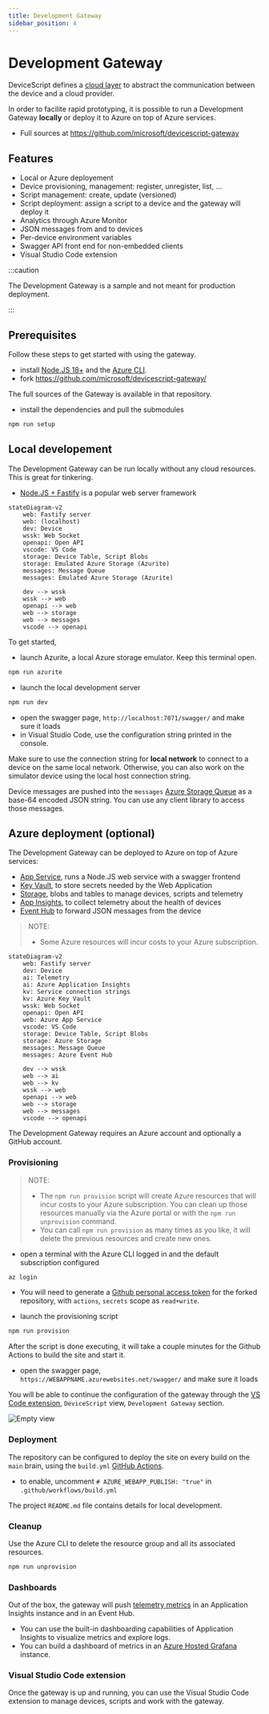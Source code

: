 ```yaml
---
title: Development Gateway
sidebar_position: 4
---
```


# Development Gateway

DeviceScript defines a [cloud layer](/developer/cloud/)
to abstract the communication between the device and a cloud provider.

In order to facilite rapid prototyping,
it is possible to run a Development Gateway **locally**
or deploy it to Azure on top of Azure services.

-   Full sources at https://github.com/microsoft/devicescript-gateway

## Features

-   Local or Azure deployement
-   Device provisioning, management: register, unregister, list, ...
-   Script management: create, update (versioned)
-   Script deployment: assign a script to a device and the gateway will deploy it
-   Analytics through Azure Monitor
-   JSON messages from and to devices
-   Per-device environment variables
-   Swagger API front end for non-embedded clients
-   Visual Studio Code extension

:::caution

The Development Gateway is a sample and not meant for production deployment.

:::

## Prerequisites

Follow these steps to get started with using the gateway.

-   install [Node.JS 18+](https://nodejs.org/en/download/)
    and the [Azure CLI](https://learn.microsoft.com/en-us/dotnet/azure/install-azure-cli).
-   fork https://github.com/microsoft/devicescript-gateway/

The full sources of the Gateway is available in that repository.

-   install the dependencies and pull the submodules

```bash npm2yarn
npm run setup
```

## Local developement

The Development Gateway can be run locally without any cloud resources. This is great for tinkering.

-   [Node.JS + Fastify](https://www.fastify.io/) is a popular web server framework

```mermaid
stateDiagram-v2
    web: Fastify server
    web: (localhost)
    dev: Device
    wssk: Web Socket
    openapi: Open API
    vscode: VS Code
    storage: Device Table, Script Blobs
    storage: Emulated Azure Storage (Azurite)
    messages: Message Queue
    messages: Emulated Azure Storage (Azurite)

    dev --> wssk
    wssk --> web
    openapi --> web
    web --> storage
    web --> messages
    vscode --> openapi

```

To get started,

-   launch Azurite, a local Azure storage emulator. Keep this terminal open.

```bash npm2yarn
npm run azurite
```

-   launch the local development server

```bash npm2yarn
npm run dev
```

-   open the swagger page, `http://localhost:7071/swagger/` and make sure it loads
-   in Visual Studio Code, use the configuration string printed in the console.

Make sure to use the connection string for **local network** to connect to a device on the same local network.
Otherwise, you can also work on the simulator device using the local host connection string.

Device messages are pushed into the `messages` [Azure Storage Queue](https://learn.microsoft.com/en-us/azure/storage/queues/storage-queues-introduction) as a base-64 encoded JSON string.
You can use any client library to access those messages.

## Azure deployment (optional)

The Development Gateway can be deployed to Azure on top of Azure services:

-   [App Service](https://learn.microsoft.com/en-us/azure/app-service/), runs a Node.JS web service with a swagger frontend
-   [Key Vault](https://learn.microsoft.com/en-us/azure/key-vault/), to store secrets needed by the Web Application
-   [Storage](https://learn.microsoft.com/en-us/azure/storage/), blobs and tables to manage devices, scripts and telemetry
-   [App Insights](https://learn.microsoft.com/en-us/azure/azure-monitor/app/app-insights-overview), to collect telemetry about the health of devices
-   [Event Hub](https://learn.microsoft.com/en-us/azure/event-hubs/) to forward JSON messages from the device

> NOTE:
>
> -   Some Azure resources will incur costs to your Azure subscription.

```mermaid
stateDiagram-v2
    web: Fastify server
    dev: Device
    ai: Telemetry
    ai: Azure Application Insights
    kv: Service connection strings
    kv: Azure Key Vault
    wssk: Web Socket
    openapi: Open API
    web: Azure App Service
    vscode: VS Code
    storage: Device Table, Script Blobs
    storage: Azure Storage
    messages: Message Queue
    messages: Azure Event Hub

    dev --> wssk
    web --> ai
    web --> kv
    wssk --> web
    openapi --> web
    web --> storage
    web --> messages
    vscode --> openapi

```

The Development Gateway requires an Azure account and optionally a GitHub account.

### Provisioning

> NOTE:
>
> -   The `npm run provision` script will create Azure resources that will incur costs to your Azure subscription. You can clean up those resources manually via the Azure portal or with the `npm run unprovision` command.
> -   You can call `npm run provision` as many times as you like, it will delete the previous resources and create new ones.

-   open a terminal with the Azure CLI logged in and the default subscription configured

```bash
az login
```

-   You will need to generate a [Github personal access token](https://github.com/settings/personal-access-tokens/new)
    for the forked repository, with `actions`, `secrets` scope as `read+write`.

-   launch the provisioning script

```bash npm2yarn
npm run provision
```

After the script is done executing,
it will take a couple minutes for the Github Actions to build the site and start it.

-   open the swagger page, `https://WEBAPPNAME.azurewebsites.net/swagger/` and make sure it loads

You will be able to continue the configuration of the gateway through the [VS Code extension](/getting-started/vscode),
`DeviceScript` view, `Development Gateway` section.

![Empty view](./empty-view.png)

### Deployment

The repository can be configured to deploy the site on every build on the `main` brain,
using the `build.yml` [GitHub Actions](https://docs.github.com/en/actions).

-   to enable, uncomment `# AZURE_WEBAPP_PUBLISH: "true"` in `.github/workflows/build.yml`

The project `README.md` file contains details for local development.

### Cleanup

Use the Azure CLI to delete the resource group and all its associated resources.

```bash npm2yarn
npm run unprovision
```

### Dashboards

Out of the box, the gateway will push [telemetry metrics](/developer/cloud) in an Application Insights instance and in an Event Hub.

-   You can use the built-in dashboarding capabilities of Application Insights to visualize metrics and explore logs.
-   You can build a dashboard of metrics in an [Azure Hosted Grafana](https://azure.microsoft.com/en-us/products/managed-grafana/) instance.

### Visual Studio Code extension

Once the gateway is up and running, you can use the Visual Studio Code extension
to manage devices, scripts and work with the gateway.
